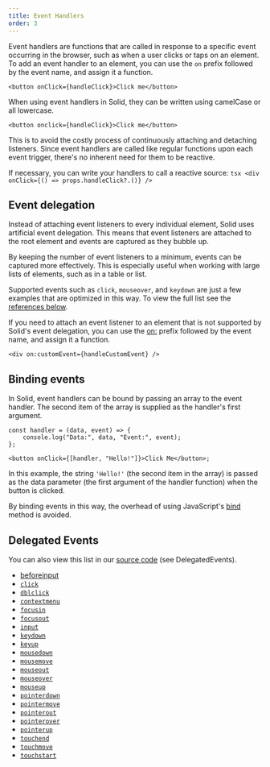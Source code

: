 ```yaml
---
title: Event Handlers
order: 3
---
```


Event handlers are functions that are called in response to a specific event occurring in the browser, such as when a user clicks or taps on an element.
To add an event handler to an element, you can use the `on` prefix followed by the event name, and assign it a function.

```tsx
<button onClick={handleClick}>Click me</button>
```

When using event handlers in Solid, they can be written using camelCase or all lowercase.

```tsx
<button onclick={handleClick}>Click me</button>
```

<Callout type="tip" title="Event handlers are not reactive.">
	
  This is to avoid the costly process of continuously attaching and detaching listeners.
  Since event handlers are called like regular functions upon each event trigger, there's no inherent need for them to be reactive.

If necessary, you can write your handlers to call a reactive source:
`tsx <div onClick={() => props.handleClick?.()} /> `

</Callout>

## Event delegation

Instead of attaching event listeners to every individual element, Solid uses artificial event delegation.
This means that event listeners are attached to the root element and events are captured as they bubble up.

By keeping the number of event listeners to a minimum, events can be captured more effectively.
This is especially useful when working with large lists of elements, such as in a table or list.

Supported events such as `click`, `mouseover`, and `keydown` are just a few examples that are optimized in this way.
To view the full list see the [references below](#delegated-events).

If you need to attach an event listener to an element that is not supported by Solid's event delegation, you can use the [on:](/reference/on-and-oncapture) prefix followed by the event name, and assign it a function.

```tsx
<div on:customEvent={handleCustomEvent} />
```

## Binding events

In Solid, event handlers can be bound by passing an array to the event handler.
The second item of the array is supplied as the handler's first argument.

```tsx
const handler = (data, event) => {
	console.log("Data:", data, "Event:", event);
};

<button onClick={[handler, "Hello!"]}>Click Me</button>;
```

In this example, the string `'Hello!'` (the second item in the array) is passed as the data parameter (the first argument of the handler function) when the button is clicked.

By binding events in this way, the overhead of using JavaScript's [bind](https://developer.mozilla.org/en-US/docs/Web/JavaScript/Reference/Global_objects/Function/bind) method is avoided.

## Delegated Events

You can also view this list in our [source code](https://github.com/ryansolid/dom-expressions/blob/main/packages/dom-expressions/src/constants.js) (see DelegatedEvents).

- [beforeinput](https://developer.mozilla.org/en-US/docs/Web/API/HTMLElement/beforeinput_event)
- [`click`](https://developer.mozilla.org/en-US/docs/Web/API/HTMLElement/click)
- [`dblclick`](https://developer.mozilla.org/en-US/docs/Web/API/Element/dblclick_event)
- [`contextmenu`](https://developer.mozilla.org/en-US/docs/Web/API/Element/contextmenu_event)
- [`focusin`](https://developer.mozilla.org/en-US/docs/Web/API/Element/focusin_event)
- [`focusout`](https://developer.mozilla.org/en-US/docs/Web/API/Element/focusout_event)
- [`input`](https://developer.mozilla.org/en-US/docs/Web/API/HTMLElement/input_event)
- [`keydown`](https://developer.mozilla.org/en-US/docs/Web/API/Element/keydown_event)
- [`keyup`](https://developer.mozilla.org/en-US/docs/Web/API/Element/keyup_event)
- [`mousedown`](https://developer.mozilla.org/en-US/docs/Web/API/Element/mousedown_event)
- [`mousemove`](https://developer.mozilla.org/en-US/docs/Web/API/Element/mousemove_event)
- [`mouseout`](https://developer.mozilla.org/en-US/docs/Web/API/Element/mouseout_event)
- [`mouseover`](https://developer.mozilla.org/en-US/docs/Web/API/Element/mouseover_event)
- [`mouseup`](https://developer.mozilla.org/en-US/docs/Web/API/Element/mouseup_event)
- [`pointerdown`](https://developer.mozilla.org/en-US/docs/Web/API/Element/pointerdown_event)
- [`pointermove`](https://developer.mozilla.org/en-US/docs/Web/API/Element/pointermove_event)
- [`pointerout`](https://developer.mozilla.org/en-US/docs/Web/API/Element/pointerout_event)
- [`pointerover`](https://developer.mozilla.org/en-US/docs/Web/API/Element/pointerover_event)
- [`pointerup`](https://developer.mozilla.org/en-US/docs/Web/API/Element/pointerup_event)
- [`touchend`](https://developer.mozilla.org/en-US/docs/Web/API/Element/touchend_event)
- [`touchmove`](https://developer.mozilla.org/en-US/docs/Web/API/Element/touchmove_event)
- [`touchstart`](https://developer.mozilla.org/en-US/docs/Web/API/Element/touchstart_event)
